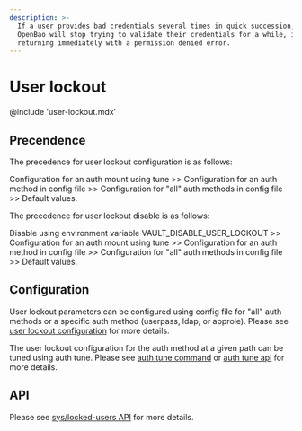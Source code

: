 ```yaml
---
description: >-
  If a user provides bad credentials several times in quick succession, 
  OpenBao will stop trying to validate their credentials for a while, instead 
  returning immediately with a permission denied error.
---
```


# User lockout

@include 'user-lockout.mdx'

## Precendence

The precedence for user lockout configuration is as follows: 

Configuration for an auth mount using tune >> Configuration for an auth method in config file >> 
Configuration for "all" auth methods in config file >> Default values.

The precedence for user lockout disable is as follows: 

Disable using environment variable VAULT_DISABLE_USER_LOCKOUT >> 
Configuration for an auth mount using tune >> Configuration for an auth method in config file >> 
Configuration for "all" auth methods in config file >> Default values.

## Configuration

User lockout parameters can be configured using config file for "all" auth methods or a specific auth method (userpass, ldap, or approle).
Please see [user lockout configuration](/docs/configuration/user-lockout#user_lockout-stanza) for more details. 

The user lockout configuration for the auth method at a given path can be tuned using auth tune. Please see [auth tune command](/docs/commands/auth/tune)
or [auth tune api](/api-docs/system/auth#tune-auth-method) for more details. 

## API 

Please see [sys/locked-users API](/api-docs/system/user-lockout) for more details. 
